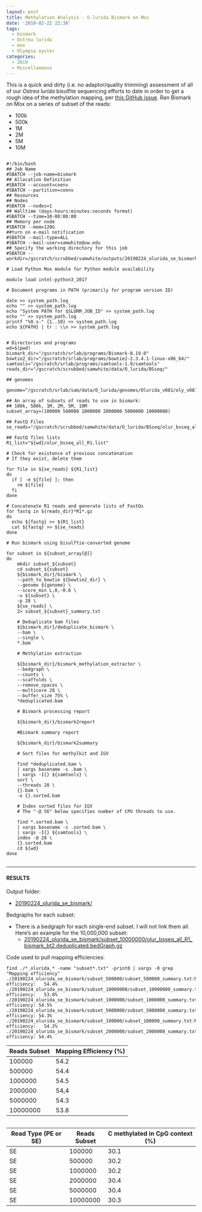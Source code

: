 ```yaml
---
layout: post
title: Methylation Analysis - O.lurida Bismark on Mox
date: '2019-02-22 22:38'
tags:
  - bismark
  - Ostrea lurida
  - mox
  - Olympia oyster
categories:
  - 2019
  - Miscellaneous
---
```

This is a quick and dirty (i.e. no adaptor/quality trimming) assessment of all of our _Ostrea lurida_ bisulfite sequencing efforts to date in order to get a rough idea of the methylation mapping, per [this GitHub issue](https://github.com/RobertsLab/resources/issues/589). Ran Bismark on Mox on a series of subset of the reads:

- 100k
- 500k
- 1M
- 2M
- 5M
- 10M

<pre><code>
#!/bin/bash
## Job Name
#SBATCH --job-name=bismark
## Allocation Definition
#SBATCH --account=coenv
#SBATCH --partition=coenv
## Resources
## Nodes
#SBATCH --nodes=1
## Walltime (days-hours:minutes:seconds format)
#SBATCH --time=10-00:00:00
## Memory per node
#SBATCH --mem=120G
##turn on e-mail notification
#SBATCH --mail-type=ALL
#SBATCH --mail-user=samwhite@uw.edu
## Specify the working directory for this job
#SBATCH --workdir=/gscratch/scrubbed/samwhite/outputs/20190224_olurida_se_bismark

# Load Python Mox module for Python module availability

module load intel-python3_2017

# Document programs in PATH (primarily for program version ID)

date >> system_path.log
echo "" >> system_path.log
echo "System PATH for $SLURM_JOB_ID" >> system_path.log
echo "" >> system_path.log
printf "%0.s-" {1..10} >> system_path.log
echo ${PATH} | tr : \\n >> system_path.log


# Directories and programs
wd=$(pwd)
bismark_dir="/gscratch/srlab/programs/Bismark-0.19.0"
bowtie2_dir="/gscratch/srlab/programs/bowtie2-2.3.4.1-linux-x86_64/"
samtools="/gscratch/srlab/programs/samtools-1.9/samtools"
reads_dir="/gscratch/scrubbed/samwhite/data/O_lurida/BSseq/"

## genomes

genome="/gscratch/srlab/sam/data/O_lurida/genomes/Olurida_v081/oly_v081_bismark_genome"

## An array of subsets of reads to use in bismark:
## 100k, 500k, 1M, 2M, 5M, 10M
subset_array=(100000 500000 1000000 2000000 5000000 10000000)

## FastQ Files
se_reads="/gscratch/scrubbed/samwhite/data/O_lurida/BSseq/olur_bsseq_all_R1.fastq.gz"

## FastQ files lists
R1_list="${wd}/olur_bsseq_all_R1.list"

# Check for existence of previous concatenation
# If they exist, delete them

for file in ${se_reads} ${R1_list}
do
  if [ -e ${file} ]; then
    rm ${file}
  fi
done

# Concatenate R1 reads and generate lists of FastQs
for fastq in ${reads_dir}*R1*.gz
do
  echo ${fastq} >> ${R1_list}
  cat ${fastq} >> ${se_reads}
done

# Run bismark using bisulftie-converted genome

for subset in ${subset_array[@]}
do
    mkdir subset_${subset}
    cd subset_${subset}
    ${bismark_dir}/bismark \
    --path_to_bowtie ${bowtie2_dir} \
    --genome ${genome} \
    --score_min L,0,-0.6 \
    -u ${subset} \
    -p 28 \
    ${se_reads} \
    2> subset_${subset}_summary.txt

    # Deduplicate bam files
    ${bismark_dir}/deduplicate_bismark \
    --bam \
    --single \
    *.bam

    # Methylation extraction

    ${bismark_dir}/bismark_methylation_extractor \
    --bedgraph \
    --counts \
    --scaffolds \
    --remove_spaces \
    --multicore 28 \
    --buffer_size 75% \
    *deduplicated.bam

    # Bismark processing report

    ${bismark_dir}/bismark2report

    #Bismark summary report

    ${bismark_dir}/bismark2summary

    # Sort files for methylkit and IGV

    find *deduplicated.bam \
    | xargs basename -s .bam \
    | xargs -I{} ${samtools} \
    sort \
    --threads 28 \
    {}.bam \
    -o {}.sorted.bam

    # Index sorted files for IGV
    # The "-@ 56" below specifies number of CPU threads to use.

    find *.sorted.bam \
    | xargs basename -s .sorted.bam \
    | xargs -I{} ${samtools} \
    index -@ 28 \
    {}.sorted.bam
    cd ${wd}
done

</code></pre>

---

#### RESULTS

Output folder:

- [20190224_olurida_se_bismark/](http://gannet.fish.washington.edu/Atumefaciens/20190224_olurida_se_bismark/)

Bedgraphs for each subset:

- There is a bedgraph for each single-end subset. I will not link them all. Here's an example for the 10,000,000 subset:
  - [20190224_olurida_se_bismark/subset_10000000/olur_bsseq_all_R1_bismark_bt2.deduplicated.bedGraph.gz](http://gannet.fish.washington.edu/Atumefaciens/20190224_olurida_se_bismark/subset_10000000/olur_bsseq_all_R1_bismark_bt2.deduplicated.bedGraph.gz)

Code used to pull mapping efficiencies:

```
find ./*_olurida_* -name "subset*.txt" -print0 | xargs -0 grep "Mapping efficiency"
./20190224_olurida_se_bismark/subset_500000/subset_500000_summary.txt:Mapping efficiency:	54.4%
./20190224_olurida_se_bismark/subset_10000000/subset_10000000_summary.txt:Mapping efficiency:	53.8%
./20190224_olurida_se_bismark/subset_1000000/subset_1000000_summary.txt:Mapping efficiency:	54.5%
./20190224_olurida_se_bismark/subset_5000000/subset_5000000_summary.txt:Mapping efficiency:	54.3%
./20190224_olurida_se_bismark/subset_100000/subset_100000_summary.txt:Mapping efficiency:	54.2%
./20190224_olurida_se_bismark/subset_2000000/subset_2000000_summary.txt:Mapping efficiency:	54.4%

```

| Reads Subset | Mapping Efficiency (%) |
|--------------|------------------------|
| 100000       | 54.2                   |
| 500000       | 54.4                   |
| 1000000      | 54.5                   |
| 2000000      | 54,4                   |
| 5000000      | 54.3                   |
| 10000000     | 53.8                   |


```

```

| Read Type (PE or SE) | Reads Subset | C methylated in CpG context (%) |
|----------------------|--------------|---------------------------------|
| SE                   | 100000       | 30.1                            |
| SE                   | 500000       | 30.2                            |
| SE                   | 1000000      | 30.2                            |
| SE                   | 2000000      | 30.4                            |
| SE                   | 5000000      | 30.4                            |
| SE                   | 10000000     | 30.3                            |
